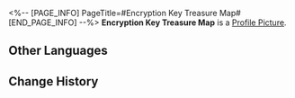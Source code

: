 <%-- [PAGE_INFO]
PageTitle=#Encryption Key Treasure Map#
[END_PAGE_INFO] --%>
{{Item Infobox
|id          = 140282
|image       = Item Encryption Key Treasure Map.png
|type        = Mission Item
|invCategory = Missions
|rarity      = 3
|effect      = 
|description = A treasure map guiding players to find the encryption key for the elevator in Herta Space Station's Victory Zone. The map depicts a Wubbaboo hiding inside a room. Finding it might grant access to the elevator encryption key.
}}
'''Encryption Key Treasure Map''' is a [[Profile Picture]].

==Other Languages==
{{Other Languages
|en   = Encryption Key Treasure Map
|zhs  = 密钥藏宝图
|zht  = 金鑰藏寶圖
|ja   = 暗号キーの宝の地図
|ko   = 암호키 보물 지도
|es   = Mapa de la llave de encriptación
|fr   = Carte au trésor de la clé de chiffrement
|ru   = Карта для поиска ключа шифрования
|th   = แผนที่สมบัติของคีย์เข้ารหัส
|vi   = Bản Đồ Kho Báu Khóa Mã Hóa
|de   = Schatzkarte mit Kodierschlüssel
|id   = Peta Harta Karun Kunci Enkripsi
|pt   = Mapa do Tesouro da CriptoChave
}}

==Change History==
{{Change History|1.4}}